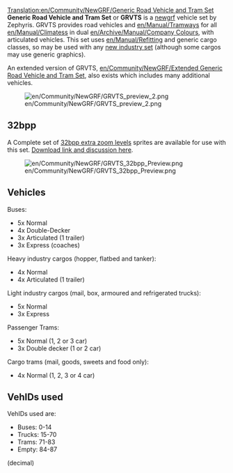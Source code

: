 [[Translation:en/Community/NewGRF/Generic Road Vehicle and Tram Set]]
{{en/Community/NewGRF/Newgrf set|Name=Generic Road Vehicle and Tram Set
|Image=en/Community/NewGRF/GRVTS preview 1.png
|Download=http://www.tt-forums.net/viewtopic.php?f=26&t=33415
|Discussion=http://www.tt-forums.net/viewtopic.php?f=26&t=33415
|Homepage=http://www.tt-forums.net/viewtopic.php?f=26&t=33415
}}
'''Generic Road Vehicle and Tram Set''' or '''GRVTS''' is a [[en/Manual/NewGRF|newgrf]] vehicle set by Zephyris. GRVTS provides road vehicles and [[en/Manual/Tramways]] for all [[en/Manual/Climates]]s in dual [[en/Archive/Manual/Company Colours]], with articulated vehicles. This set uses [[en/Manual/Refit]]ting and generic cargo classes, so may be used with any [[en/Archive/Manual/NewGRF Industries|new industry set]] (although some cargos may use generic graphics).

An extended version of GRVTS, [[en/Community/NewGRF/Extended Generic Road Vehicle and Tram Set]], also exists which includes many additional vehicles.

[[File:en/Community/NewGRF/GRVTS preview 2.png|center]]

==32bpp==
A Complete set of [[en/Community/NewGRF/Playing with 32 bpp graphics|32bpp extra zoom levels]] sprites are available for use with this set. [http://www.tt-forums.net/viewtopic.php?f=36&t=47121&start=0 Download link and discussion here].

[[File:en/Community/NewGRF/GRVTS 32bpp Preview.png|center]]

==Vehicles==

Buses:
*5x Normal
*4x Double-Decker
*3x Articulated (1 trailer)
*3x Express (coaches)

Heavy industry cargos (hopper, flatbed and tanker):
*4x Normal
*4x Articulated (1 trailer)

Light industry cargos (mail, box, armoured and refrigerated trucks):
*5x Normal
*3x Express

Passenger Trams:
*5x Normal (1, 2 or 3 car)
*3x Double decker (1 or 2 car)

Cargo trams (mail, goods, sweets and food only):
*4x Normal (1, 2, 3 or 4 car)

==VehIDs used==

VehIDs used are:
*Buses: 0-14
*Trucks: 15-70
*Trams: 71-83
*Empty: 84-87
(decimal)

{{en/Feature|0.6}}